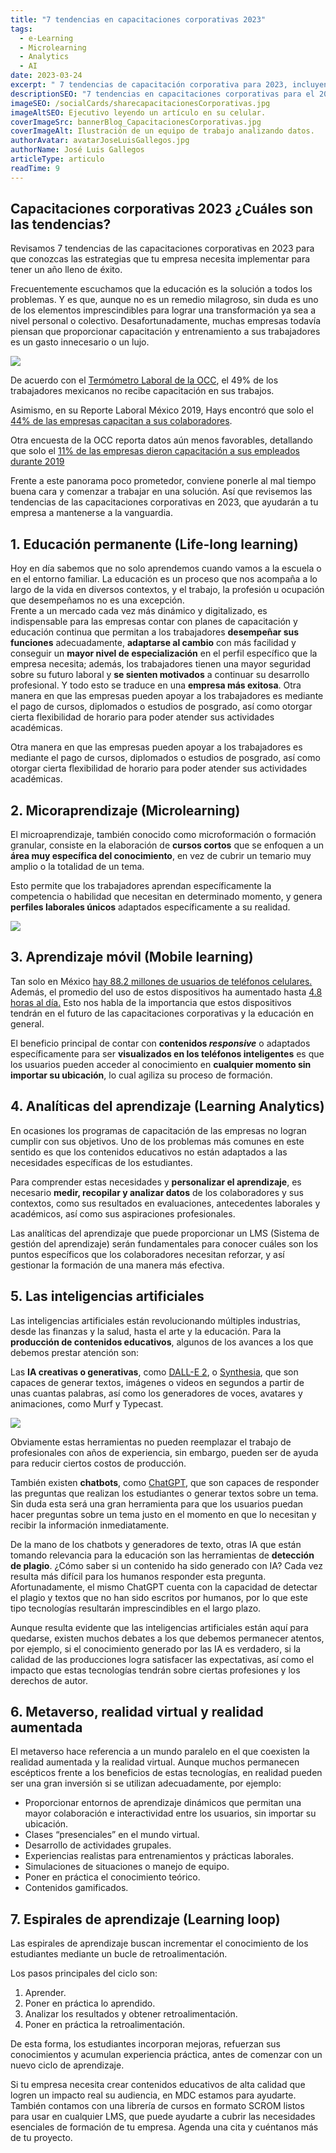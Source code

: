 ```yaml
---
title: "7 tendencias en capacitaciones corporativas 2023"
tags:
  - e-Learning
  - Microlearning
  - Analytics
  - AI
date: 2023-03-24
excerpt: " 7 tendencias de capacitación corporativa para 2023, incluyendo educación permanente, microaprendizaje, aprendizaje móvil, analíticas del aprendizaje y el uso de inteligencia artificial en la producción de contenidos educativos. Estas tendencias pueden ayudar a las empresas a mantenerse actualizadas y mejorar el rendimiento de sus trabajadores."
descriptionSEO: "7 tendencias en capacitaciones corporativas para el 2023: educación permanente, microaprendizaje, aprendizaje móvil, analíticas del aprendizaje, inteligencias artificiales, gamificación y realidad virtual. La educación continua es vital para la adaptación de los trabajadores en un mercado dinámico. La microformación se enfoca en áreas específicas del conocimiento, mientras que el aprendizaje móvil permite el acceso al conocimiento en cualquier momento y lugar. Las analíticas del aprendizaje son útiles para personalizar el aprendizaje y las IA para la producción de contenidos educativos. La gamificación y la realidad virtual pueden mejorar la participación de los trabajadores en los cursos."
imageSEO: /socialCards/sharecapacitacionesCorporativas.jpg
imageAltSEO: Ejecutivo leyendo un artículo en su celular.
coverImageSrc: bannerBlog_CapacitacionesCorporativas.jpg
coverImageAlt: Ilustración de un equipo de trabajo analizando datos.
authorAvatar: avatarJoseLuisGallegos.jpg
authorName: José Luis Gallegos
articleType: articulo
readTime: 9
---
```


## Capacitaciones corporativas 2023 ¿Cuáles son las tendencias?

Revisamos 7 tendencias de las capacitaciones corporativas en 2023 para que conozcas las estrategias que tu empresa necesita implementar para tener un año lleno de éxito.

Frecuentemente escuchamos que la educación es la solución a todos los problemas. Y es que, aunque no es un remedio milagroso, sin duda es uno de los elementos imprescindibles para lograr una transformación ya sea a nivel personal o colectivo.
Desafortunadamente, muchas empresas todavía piensan que proporcionar capacitación y entrenamiento a sus trabajadores es un gasto innecesario o un lujo.

<Image src='/blog/images/capacitacionesCorporativas01.jpg' width={1024} height={682} />

De acuerdo con el [Termómetro Laboral de la OCC](https://www.occ.com.mx/blog/wp-content/uploads/2022/10/TermometroDescargable21Oct.pdf), el 49% de los trabajadores mexicanos no recibe capacitación en sus trabajos.

Asimismo, en su Reporte Laboral México 2019, Hays encontró que solo el [44% de las empresas capacitan a sus colaboradores](https://www.eleconomista.com.mx/el-empresario/Solo-44-de-las-empresas-en-Mexico-capacitan-a-los-colaboradores-20190328-0176.html).

Otra encuesta de la OCC reporta datos aún menos favorables, detallando que solo el [11% de las empresas dieron capacitación a sus empleados durante 2019](https://www.forbes.com.mx/solo-11-de-las-empresas-dieron-capacitacion-a-empleados-en-2019-occmundial/)

Frente a este panorama poco prometedor, conviene ponerle al mal tiempo buena cara y comenzar a trabajar en una solución. Así que revisemos las tendencias de las capacitaciones corporativas en 2023, que ayudarán a tu empresa a mantenerse a la vanguardia.

## 1. Educación permanente (Life-long learning)

Hoy en día sabemos que no solo aprendemos cuando vamos a la escuela o en el entorno familiar. La educación es un proceso que nos acompaña a lo largo de la vida en diversos contextos, y el trabajo, la profesión u ocupación que desempeñamos no es una excepción.   
Frente a un mercado cada vez más dinámico y digitalizado, es indispensable para las empresas contar con planes de capacitación y educación continua que permitan a los trabajadores **desempeñar sus funciones** adecuadamente, **adaptarse al cambio** con más facilidad y conseguir un **mayor nivel de especialización** en el perfil específico que la empresa necesita; además, los trabajadores tienen una mayor seguridad sobre su futuro laboral y **se sienten motivados** a continuar su desarrollo profesional. Y todo esto se traduce en una **empresa más exitosa**.
Otra manera en que las empresas pueden apoyar a los trabajadores es mediante el pago de cursos, diplomados o estudios de posgrado, así como otorgar cierta flexibilidad de horario para poder atender sus actividades académicas.

Otra manera en que las empresas pueden apoyar a los trabajadores es mediante el pago de cursos, diplomados o estudios de posgrado, así como otorgar cierta flexibilidad de horario para poder atender sus actividades académicas.

## 2. Micoraprendizaje (Microlearning)

El microaprendizaje, también conocido como microformación o formación granular, consiste en la elaboración de **cursos cortos** que se enfoquen a un **área muy específica del conocimiento**, en vez de cubrir un temario muy amplio o la totalidad de un tema.

Esto permite que los trabajadores aprendan específicamente la competencia o habilidad que necesitan en determinado momento, y genera **perfiles laborales únicos** adaptados específicamente a su realidad.

<Image src='/blog/images/capacitacionesCorporativas02.jpg' width={1024} height={682} />

## 3. Aprendizaje móvil (Mobile learning)

Tan solo en México [hay 88.2 millones de usuarios de teléfonos celulares.](https://www.ift.org.mx/comunicacion-y-medios/comunicados-ift/es/en-mexico-hay-841-millones-de-usuarios-de-internet-y-882-millones-de-usuarios-de-telefonos-celulares) Además, el promedio del uso de estos dispositivos ha aumentado hasta [4.8 horas al día.](https://www.proceso.com.mx/ciencia-tecnologia/2022/1/14/el-uso-diario-del-celular-subio-en-2021-hasta-las-48-horas-279125.html) Esto nos habla de la importancia que estos dispositivos tendrán en el futuro de las capacitaciones corporativas y la educación en general.

El beneficio principal de contar con **contenidos *responsive*** o adaptados específicamente para ser **visualizados en los teléfonos inteligentes** es que los usuarios pueden acceder al conocimiento en **cualquier momento sin importar su ubicación**, lo cual agiliza su proceso de formación.

## 4. Analíticas del aprendizaje (Learning Analytics)

En ocasiones los programas de capacitación de las empresas no logran cumplir con sus objetivos. Uno de los problemas más comunes en este sentido es que los contenidos educativos no están adaptados a las necesidades específicas de los estudiantes.

Para comprender estas necesidades y **personalizar el aprendizaje**, es necesario **medir, recopilar y analizar datos** de los colaboradores y sus contextos, como sus resultados en evaluaciones, antecedentes laborales y académicos, así como sus aspiraciones profesionales.

Las analíticas del aprendizaje que puede proporcionar un LMS (Sistema de gestión del aprendizaje) serán fundamentales para conocer cuáles son los puntos específicos que los colaboradores necesitan reforzar, y así gestionar la formación de una manera más efectiva.

## 5. Las inteligencias artificiales

Las inteligencias artificiales están revolucionando múltiples industrias, desde las finanzas y la salud, hasta el arte y la educación. Para la **producción de contenidos educativos**, algunos de los avances a los que debemos prestar atención son:

Las **IA creativas o generativas**, como [DALL-E 2](https://openai.com/dall-e-2/), o [Synthesia](https://www.synthesia.io/), que son capaces de generar textos, imágenes o videos en segundos a partir de unas cuantas palabras, así como los generadores de voces, avatares y animaciones, como Murf y Typecast.


<Image src='/blog/images/capacitacionesCorporativas03.jpg' width={1024} height={682} />

Obviamente estas herramientas no pueden reemplazar el trabajo de profesionales con años de experiencia, sin embargo, pueden ser de ayuda para reducir ciertos costos de producción.


También existen **chatbots**, como [ChatGPT](https://openai.com/api/), que son capaces de responder las preguntas que realizan los estudiantes o generar textos sobre un tema. Sin duda esta será una gran herramienta para que los usuarios puedan hacer preguntas sobre un tema justo en el momento en que lo necesitan y recibir la información inmediatamente.

De la mano de los chatbots y generadores de texto, otras IA que están tomando relevancia para la educación son las herramientas de **detección de plagio**. ¿Cómo saber si un contenido ha sido generado con IA? Cada vez resulta más difícil para los humanos responder esta pregunta. Afortunadamente, el mismo ChatGPT cuenta con la capacidad de detectar el plagio y textos que no han sido escritos por humanos, por lo que este tipo tecnologías resultarán imprescindibles en el largo plazo.

Aunque resulta evidente que las inteligencias artificiales están aquí para quedarse, existen muchos debates a los que debemos permanecer atentos, por ejemplo, si el conocimiento generado por las IA es verdadero, si la calidad de las producciones logra satisfacer las expectativas, así como el impacto que estas tecnologías tendrán sobre ciertas profesiones y los derechos de autor. 

## 6. Metaverso, realidad virtual y realidad aumentada

El metaverso hace referencia a un mundo paralelo en el que coexisten la realidad aumentada y la realidad virtual. Aunque muchos permanecen escépticos frente a los beneficios de estas tecnologías, en realidad pueden ser una gran inversión si se utilizan adecuadamente, por ejemplo:

-	Proporcionar entornos de aprendizaje dinámicos que permitan una mayor colaboración e interactividad entre los usuarios, sin importar su ubicación.
-	Clases “presenciales” en el mundo virtual.
-	Desarrollo de actividades grupales.
-	Experiencias realistas para entrenamientos y prácticas laborales.
-	Simulaciones de situaciones o manejo de equipo.
-	Poner en práctica el conocimiento teórico.
-	Contenidos gamificados.


## 7. Espirales de aprendizaje (Learning loop)

Las espirales de aprendizaje buscan incrementar el conocimiento de los estudiantes mediante un bucle de retroalimentación.

Los pasos principales del ciclo son:

1.	Aprender.
2.	Poner en práctica lo aprendido.
3.	Analizar los resultados y obtener retroalimentación.
4.	Poner en práctica la retroalimentación.

De esta forma, los estudiantes incorporan mejoras, refuerzan sus conocimientos y acumulan experiencia práctica, antes de comenzar con un nuevo ciclo de aprendizaje.

Si tu empresa necesita crear contenidos educativos de alta calidad que logren un impacto real su audiencia, en MDC estamos para ayudarte. También contamos con una librería de cursos en formato SCROM listos para usar en cualquier LMS, que puede ayudarte a cubrir las necesidades esenciales de formación de tu empresa. Agenda una cita y cuéntanos más de tu proyecto. 
